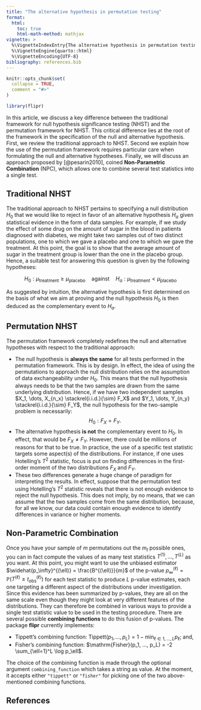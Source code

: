 ```yaml
---
title: "The alternative hypothesis in permutation testing"
format: 
  html:
    toc: true
    html-math-method: mathjax
vignette: >
  %\VignetteIndexEntry{The alternative hypothesis in permutation testing}
  %\VignetteEngine{quarto::html}
  %\VignetteEncoding{UTF-8}
bibliography: references.bib
---
```



```r
knitr::opts_chunk$set(
  collapse = TRUE,
  comment = "#>"
)
```

```r
library(flipr)
```

In this article, we discuss a key difference between the traditional
framework for null hypothesis significance testing (NHST) and the
permutation framework for NHST. This critical difference lies at the
root of the framework in the specification of the null and alternative
hypothesis. First, we review the traditional approach to NHST. Second we
explain how the use of the permutation framework requires particular
care when formulating the null and alternative hypotheses. Finally, we
will discuss an approach proposed by [@pesarin2010], coined
**Non-Parametric Combination** (NPC), which allows one to combine
several test statistics into a single test.

## Traditional NHST

The traditional approach to NHST pertains to specifying a null
distribution $H_0$ that we would like to reject in favor of an
alternative hypothesis $H_a$ given statistical evidence in the form of
data samples. For example, if we study the effect of some drug on the
amount of sugar in the blood in patients diagnosed with diabetes, we
might take two samples out of two distinct populations, one to which we
gave a placebo and one to which we gave the treatment. At this point,
the goal is to show that the average amount of sugar in the treatment
group is lower than the one in the placebo group. Hence, a suitable test
for answering this question is given by the following hypotheses:

$$
H_0: \mu_\mathrm{treatment} \ge \mu_\mathrm{placebo} \quad \mbox{against} \quad H_a: \mu_\mathrm{treatment} < \mu_\mathrm{placebo}
$$

As suggested by intuition, the alternative hypothesis is first
determined on the basis of what we aim at proving and the null
hypothesis $H_0$ is then deduced as the complementary event to $H_a$.

## Permutation NHST

The permutation framework completely redefines the null and alternative
hypotheses with respect to the traditional approach:

-   The null hypothesis is **always the same** for all tests performed
    in the permutation framework. This is by design. In effect, the idea
    of using the permutations to approach the null distribution relies
    on the assumption of data exchangeability under $H_0$. This means
    that the null hypothesis always needs to be that the two samples are
    drawn from the same underlying distribution. Hence, if we have two
    independent samples
    $X_1, \dots, X_{n_x} \stackrel{i.i.d.}{\sim} F_X$ and
    $Y_1, \dots, Y_{n_y} \stackrel{i.i.d.}{\sim} F_Y$, the null
    hypothesis for the two-sample problem is necessarily:
    $$ H_0: F_X = F_Y. $$
-   The alternative hypothesis **is not** the complementary event to
    $H_0$. In effect, that would be $F_X \neq F_Y$. However, there could
    be millions of reasons for that to be true. In practice, the use of
    a specific test statistic targets some aspect(s) of the
    distributions. For instance, if one uses Hotelling's $T^2$
    statistic, focus is put on finding differences in the first-order
    moment of the two distributions $F_X$ and $F_Y$.
-   These two differences generate a huge change of paradigm for
    interpreting the results. In effect, suppose that the permutation
    test using Hotelling's $T^2$ statistic reveals that there is not
    enough evidence to reject the null hypothesis. This does not imply,
    by no means, that we can assume that the two samples come from the
    same distribution, because, for all we know, our data could contain
    enough evidence to identify differences in variance or higher
    moments.

## Non-Parametric Combination

Once you have your sample of $m$ permutations out the $m_t$ possible
ones, you can in fact compute the values of as many test statistics
$T^{(1)}, \dots, T^{(L)}$ as you want. At this point, you might want to
use the unbiased estimator
$\widehat{p_\infty}^{(\ell)} = \frac{B^{(\ell)}}{m}$ of the p-value
$p_\infty^{(\ell)} = \mathbb{P} \left( T^{(\ell)} \ge t_\mathrm{obs}^{(\ell)} \right)$
for each test statistic to produce $L$ p-value estimates, each one
targeting a different aspect of the distributions under investigation.
Since this evidence has been summarized by p-values, they are all on the
same scale even though they might look at very different features of the
distributions. They can therefore be combined in various ways to provide
a single test statistic value to be used in the testing procedure. There
are several possible **combining functions** to do this fusion of
p-values. The package **flipr** currently implements:

-   Tippett's combining function:
    $\mathrm{Tippett}(p_1, …, p_L) = 1 - \min_{\ell \in 1, \dots, L} p_\ell$;
    and,
-   Fisher's combining function:
    $\mathrm{Fisher}(p_1, …, p_L) = -2 \sum_{\ell=1}^L \log p_\ell$.

The choice of the combining function is made through the optional
argument `combining_function` which takes a string as value. At the
moment, it accepts either `"tippett"` or `"fisher"` for picking one of
the two above-mentioned combining functions.

## References
